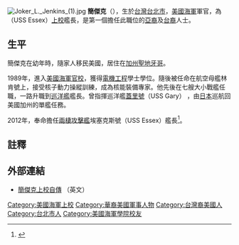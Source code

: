 [[File:Joker_L._Jenkins_(1).jpg|thumb]]
'''簡傑克'''（{{lang-en|Joker L. Jenkins}}），生於[[台灣|台灣]][[台北市|台北市]]，[[美國海軍|美國海軍]]軍官，為{{Link-en|埃塞克斯號兩棲攻擊艦|USS Essex (LHD-2)}}（USS Essex）[[海軍上校|上校]]艦長，是第一個擔任此職位的[[亞裔|亞裔]]及[[台灣裔美國人|台裔]]人士。

==生平==
簡傑克在幼年時，隨家人移民美國，居住在[[加州|加州]][[聖地牙哥|聖地牙哥]]。

1989年，進入[[美國海軍官校|美國海軍官校]]，獲得[[電機工程|電機工程]]學士學位。隨後被任命在航空母艦林肯號上，接受核子動力操縱訓練，成為核能裝備專家。他先後在七艘大小戰艦任職，一路升職到[[巡洋艦|巡洋艦]]艦長。曾指揮巡洋艦[[蓋里號|蓋里號]]（USS Gary） ，由[[日本|日本]]巡航回美國加州的單艦任務。

2012年，奉命擔任[[兩棲攻擊艦|兩棲攻擊艦]]埃塞克斯號（USS Essex）艦長<ref>{{cite news | language = zh-tw | url = http://udn.com/NEWS/WORLD/WOR6/7863241.shtml | title = 台灣子弟接美海軍艦長 創美軍罕例 | publisher = 聯合報 | date = 2013年4月29日 | accessdate = 2013年4月29日 | archive-date = 2013年5月15日 | archive-url = https://web.archive.org/web/20130515233557/http://udn.com/NEWS/WORLD/WOR6/7863241.shtml | dead-url = no }}</ref>。

==註釋==
{{reflist}}
==外部連結==
*[http://cie-usa.org/aaeoy2010/winners/webpage1_files/CaptJenkins.htm 簡傑克上校自傳] {{Wayback|url=http://cie-usa.org/aaeoy2010/winners/webpage1_files/CaptJenkins.htm |date=20170827064225 }}（英文）
{{DEFAULTSORT:Jenkins,Joker}}
[[Category:美國海軍上校|Category:美國海軍上校]]
[[Category:華裔美國軍事人物|Category:華裔美國軍事人物]]
[[Category:台灣裔美國人|Category:台灣裔美國人]]
[[Category:台北市人|Category:台北市人]]
[[Category:美國海軍學院校友|Category:美國海軍學院校友]]